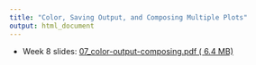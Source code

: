```yaml
---
title: "Color, Saving Output, and Composing Multiple Plots"
output: html_document
---
```


- Week 8 slides: [07_color-output-composing.pdf ( <i class="far fa-file-pdf"></i> 6.4 MB)](../../files/slides/07_color-output-composing.pdf)
